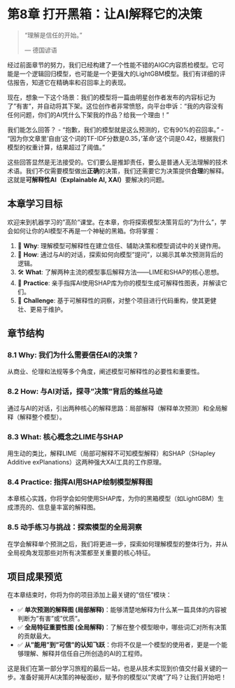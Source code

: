 # 第8章 打开黑箱：让AI解释它的决策 {#sec-explainable-ai}

> "理解是信任的开始。"
>
> --- 德国谚语

经过前面章节的努力，我们已经构建了一个性能不错的AIGC内容质检模型。它可能是一个逻辑回归模型，也可能是一个更强大的LightGBM模型。我们有详细的评估报告，知道它在精确率和召回率上的表现。

现在，想象一下这个场景：我们的模型将一篇由明星创作者发布的内容标记为了"有害"，并自动将其下架。这位创作者非常愤怒，向平台申诉："我的内容没有任何问题，你们的AI凭什么下架我的作品？给我一个理由！"

我们能怎么回答？
-   "抱歉，我们的模型就是这么预测的，它有90%的召回率。"
-   "因为你文章里'自由'这个词的TF-IDF分数是0.35，'革命'这个词是0.42，根据我们模型的权重计算，结果超过了阈值。"

这些回答显然是无法接受的。它们要么是推卸责任，要么是普通人无法理解的技术术语。我们不仅需要模型做出**正确**的决策，我们还需要它为决策提供**合理**的解释。这就是**可解释性AI（Explainable AI, XAI）**要解决的问题。

## 本章学习目标

欢迎来到机器学习的"高阶"课堂。在本章，你将探索模型决策背后的"为什么"，学会如何让你的AI模型不再是一个神秘的黑箱。你将掌握：

1.  🤔 **Why**: 理解模型可解释性在建立信任、辅助决策和模型调试中的关键作用。
2.  🤝 **How**: 通过与AI的对话，探索如何向模型"提问"，以揭示其单次预测背后的逻辑。
3.  🛠️ **What**: 了解两种主流的模型事后解释方法——LIME和SHAP的核心思想。
4.  🚀 **Practice**: 亲手指挥AI使用SHAP库为你的模型生成可解释性图表，并解读它们。
5.  🧩 **Challenge**: 基于可解释性的洞察，对整个项目进行代码重构，使其更健壮、更易于维护。

## 章节结构

### 8.1 Why: 我们为什么需要信任AI的决策？
从商业、伦理和法规等多个角度，阐述模型可解释性的必要性和重要性。

### 8.2 How: 与AI对话，探寻"决策"背后的蛛丝马迹
通过与AI的对话，引出两种核心的解释思路：局部解释（解释单次预测）和全局解释（解释整个模型）。

### 8.3 What: 核心概念之LIME与SHAP
用生动的类比，解释LIME（局部可解释不可知模型解释）和SHAP（SHapley Additive exPlanations）这两种强大XAI工具的工作原理。

### 8.4 Practice: 指挥AI用SHAP绘制模型解释图
本章核心实践，你将学会如何使用SHAP库，为你的黑箱模型（如LightGBM）生成漂亮的、信息量丰富的解释图。

### 8.5 动手练习与挑战：探索模型的全局洞察
在学会解释单个预测之后，我们将更进一步，探索如何理解模型的整体行为，并从全局视角发现那些对所有决策都至关重要的核心特征。

## 项目成果预览

在本章结束时，你将为你的项目添加上最关键的"信任"模块：

-   ✅ **单次预测的解释图 (局部解释)**：能够清楚地解释为什么某一篇具体的内容被判断为"有害"或"优质"。
-   ✅ **全局特征重要性图 (全局解释)**：了解在整个模型眼中，哪些词汇对所有决策的贡献最大。
-   ✅ **从"能用"到"可信"的认知飞跃**：你将不仅是一个模型的使用者，更是一个能够理解、解释并信任自己所创造的AI的工程师。

这是我们在第一部分学习旅程的最后一站，也是从技术实现到价值交付最关键的一步。准备好揭开AI决策的神秘面纱，赋予你的模型以"灵魂"了吗？让我们开始吧！ 